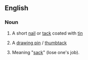 ==English==

===Noun===
{{en-noun}}

# A short [[nail]] or [[tack]] coated with [[tin]]
# {{lb|en|British}} A [[drawing pin]] / [[thumbtack]]
# {{lb|en|Cockney rhyming slang}} Meaning "[[sack]]" (lose one's job).